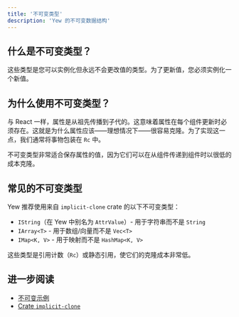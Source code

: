 ```yaml
---
title: '不可变类型'
description: 'Yew 的不可变数据结构'
---
```


## 什么是不可变类型？

这些类型是您可以实例化但永远不会更改值的类型。为了更新值，您必须实例化一个新值。

## 为什么使用不可变类型？

与 React 一样，属性是从祖先传播到子代的。这意味着属性在每个组件更新时必须存在。这就是为什么属性应该——理想情况下——很容易克隆。为了实现这一点，我们通常将事物包装在 `Rc` 中。

不可变类型非常适合保存属性的值，因为它们可以在从组件传递到组件时以很低的成本克隆。

## 常见的不可变类型

Yew 推荐使用来自 `implicit-clone` crate 的以下不可变类型：

- `IString`（在 Yew 中别名为 `AttrValue`）- 用于字符串而不是 `String`
- `IArray<T>` - 用于数组/向量而不是 `Vec<T>`
- `IMap<K, V>` - 用于映射而不是 `HashMap<K, V>`

这些类型是引用计数（`Rc`）或静态引用，使它们的克隆成本非常低。

## 进一步阅读

- [不可变示例](https://github.com/yewstack/yew/tree/master/examples/immutable)
- [Crate `implicit-clone`](https://docs.rs/implicit-clone/)